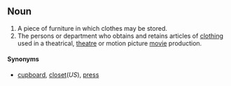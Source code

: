 ==Noun==
# A piece of furniture in which clothes may be stored. 
# The persons or department who obtains and retains articles of [[clothing]] used in a theatrical, [[theatre]] or motion picture [[movie]] production.

====Synonyms====
*[[cupboard]], [[closet]](''US''), [[press]]